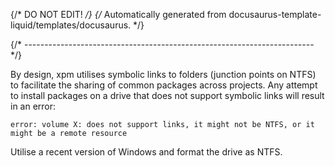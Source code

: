 {/* DO NOT EDIT! */}
{/* Automatically generated from docusaurus-template-liquid/templates/docusaurus. */}

{/* ------------------------------------------------------------------------ */}

By design, xpm utilises symbolic links to folders (junction points on
NTFS) to facilitate the sharing of common packages across projects. Any
attempt to install packages on a drive that does not support symbolic
links will result in an error:

```
error: volume X: does not support links, it might not be NTFS, or it might be a remote resource
```

Utilise a recent version of Windows and format the drive as NTFS.
